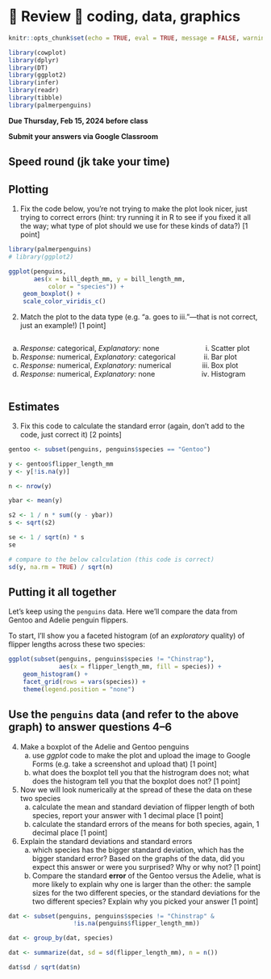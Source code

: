 # 🎉 Review 🎉 coding, data, graphics

```r
knitr::opts_chunk$set(echo = TRUE, eval = TRUE, message = FALSE, warning = FALSE)

library(cowplot)
library(dplyr)
library(DT)
library(ggplot2)
library(infer)
library(readr)
library(tibble)
library(palmerpenguins)

```


**Due Thursday, Feb 15, 2024 before class**

**Submit your answers via Google Classroom**



## Speed round (jk take your time) {.unnumbered}


::: {.callout-tip}
## Plotting

1. Fix the code below, you're not trying to make the plot look nicer, just trying to correct errors (hint: try running it in R to see if you fixed it all the way; what type of plot should we use for these kinds of data?) [1 point]

```r
library(palmerpenguins)
# library(ggplot2)

ggplot(penguins, 
       aes(x = bill_depth_mm, y = bill_length_mm, 
           color = "species")) +
    geom_boxplot() + 
    scale_color_viridis_c()
```

2. Match the plot to the data type (e.g. "a. goes to iii."---that is not correct, just an example!) [1 point]

::: columns

:::: column

a. *Response:* categorical, *Explanatory:* none
b. *Response:* numerical, *Explanatory:* categorical
c. *Response:* numerical, *Explanatory:* numerical
d. *Response:* numerical, *Explanatory:* none

::::

:::: column

i. Scatter plot
ii. Bar plot
iii. Box plot
iv. Histogram 

::::

:::

:::


::: {.callout-tip}
## Estimates

3. Fix this code to calculate the standard error (again, don't add to the code, just correct it) [2 points]

```r
gentoo <- subset(penguins, penguins$species == "Gentoo")

y <- gentoo$flipper_length_mm
y <- y[!is.na(y)]

n <- nrow(y)

ybar <- mean(y)

s2 <- 1 / n * sum((y - ybar))
s <- sqrt(s2)

se <- 1 / sqrt(n) * s
se

# compare to the below calculation (this code is correct)
sd(y, na.rm = TRUE) / sqrt(n)
```

:::


## Putting it all together {.unnumbered}

Let's keep using the `penguins` data.  Here we'll compare the data from Gentoo and Adelie penguin flippers.

To start, I'll show you a faceted histogram (of an *exploratory* quality) of flipper lengths across these two species:

```r
ggplot(subset(penguins, penguins$species != "Chinstrap"), 
              aes(x = flipper_length_mm, fill = species)) +
    geom_histogram() +
    facet_grid(rows = vars(species)) +
    theme(legend.position = "none")
```


::: {.callout-tip}
## Use the `penguins` data (and refer to the above graph) to answer questions 4--6

4. Make a boxplot of the Adelie and Gentoo penguins 
    a. use *ggplot* code to make the plot and upload the image to Google Forms (e.g. take a screenshot and upload that) [1 point]
    b. what does the boxplot tell you that the histrogram does not; what does the histogram tell you that the boxplot does not? [1 point]

5. Now we will look numerically at the spread of these the data on these two species
    a. calculate the mean and standard deviation of flipper length of both species, report your answer with 1 decimal place [1 point]
    b. calculate the standard errors of the means for both species, again, 1 decimal place [1 point]

6. Explain the standard deviations and standard errors
    a. which species has the bigger standard deviation, which has the bigger standard error? Based on the graphs of the data, did you expect this answer or were you surprised?  Why or why not? [1 point]
    b. Compare the standard **error** of the Gentoo versus the Adelie, what is more likely to explain why one is larger than the other: the sample sizes for the two different species, or the standard deviations for the two different species? Explain why you picked your answer [1 point]
    
:::

```r
dat <- subset(penguins, penguins$species != "Chinstrap" & 
                  !is.na(penguins$flipper_length_mm))

dat <- group_by(dat, species)

dat <- summarize(dat, sd = sd(flipper_length_mm), n = n())

dat$sd / sqrt(dat$n)
```
